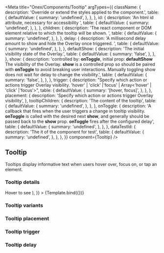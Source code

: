 

<Meta
    title="Onex/Components/Tooltip"
    argTypes={{
        className: {
            description: 'Override or extend the styles applied to the component.',
            table: {
                defaultValue: {
                    summary: 'undefined',
                },
            },
        },
        id: {
            description: 'An html id attribute, necessary for accessibility ',
            table: {
                defaultValue: {
                    summary: 'undefined',
                },
            },
        },
        children: {
            description:
                'The react component or DOM element relative to which the tooltip will be shown. ',
            table: {
                defaultValue: {
                    summary: 'undefined',
                },
            },
        },
        delay: {
            description: 'A millisecond delay amount to show and hide the Overlay once triggered. ',
            table: {
                defaultValue: {
                    summary: 'undefined',
                },
            },
        },
        defaultShow: {
            description: 'The initial visibility state of the Overlay.',
            table: {
                defaultValue: {
                    summary: 'false',
                },
            },
        },
        show: {
            description:
                'controlled by: <b>onToggle</b>, initial prop: <b>defaultShow</b> The visibility of the Overlay. <b>show</b> is a controlled prop so should be paired with <b>onToggle</b> to avoid breaking user interactions. Manually toggling show does not wait for delay to change the visibility.',
            table: {
                defaultValue: {
                    summary: 'false',
                },
            },
        },
        trigger: {
            description:
                "Specify which action or actions trigger Overlay visibility. 'hover' | 'click' |'focus' | Array<'hover' | 'click' |'focus'>",
            table: {
                defaultValue: {
                    summary: '[hover, focus]',
                },
            },
        },
        placement: {
            description: 'Specify which action or actions trigger Overlay visibility',
        },
        tooltipChildren: {
            description: 'The content of the tooltip',
            table: {
                defaultValue: {
                    summary: 'undefined',
                },
            },
        },
        onToggle: {
            description:
                'A callback that fires when the user triggers a change in tooltip visibility. <b>onToggle</b> is called with the desired next <b>show</b>, and generally should be passed back to the <b>show</b> prop. <b>onToggle</b> fires after the configured delay',
            table: {
                defaultValue: {
                    summary: 'undefined',
                },
            },
        },
        dataTestId: {
            description: 'The it of the component for test',
            table: {
                defaultValue: {
                    summary: 'undefined',
                },
            },
        },
    }}
    component={Tooltip}
/>


## Tooltip

Tooltips display informative text when users hover over, focus on, or tap an element.

### Tooltip details

<Canvas>
    <Story
        name="Demo"
        args={{
            id: 'demo-tooltip',
            variant: 'default',
            tooltipChildren: 'demo tooltip',
            className: 'onex-demo-tooltip',
            delay: { show: 100, hide: 1000 },
            defaultShow: false,
            dataTestId: 'demo-tooltip-id',
            trigger: 'hover',
            children: (
                <Lozenge type="default" size="lg">
                    Hover to see
                </Lozenge>
            ),
        }}
    >
        {Template.bind({})}
    </Story>
</Canvas>

<ArgsTable story="Demo" />

### Tooltip variants

<Canvas>
    <Story id="onex-components-tooltip--default" />
</Canvas>

### Tooltip placement

<Canvas>
    <div style={{ marginLeft: '-150px' }}>
        <Story id="onex-components-tooltip--left" />
    </div>
    <Story id="onex-components-tooltip--regular" />
    <div style={{ marginTop: '-50px' }}>
        <Story id="onex-components-tooltip--top" />
    </div>
    <Story id="onex-components-tooltip--right" />
    <Story id="onex-components-tooltip--bottom" />
</Canvas>

### Tooltip trigger

<Canvas>
    <Story id="onex-components-tooltip--hover" />
    <Story id="onex-components-tooltip--focus" />
    <Story id="onex-components-tooltip--click" />
</Canvas>

### Tooltip delay

<Canvas>
    <Story id="onex-components-tooltip--show-delay-1000-ms" />
    <Story id="onex-components-tooltip--hide-delay-2000-ms" />
</Canvas>
